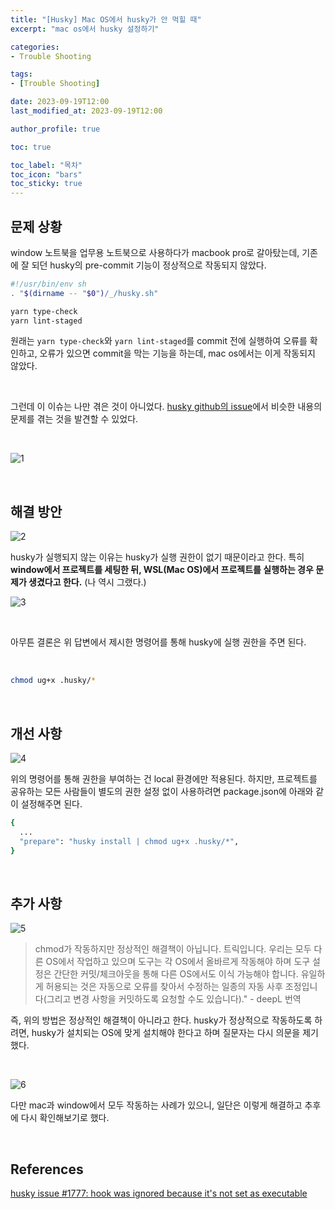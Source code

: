 ```yaml
---
title: "[Husky] Mac OS에서 husky가 안 먹힐 때"
excerpt: "mac os에서 husky 설정하기"

categories:
- Trouble Shooting

tags:
- [Trouble Shooting]

date: 2023-09-19T12:00
last_modified_at: 2023-09-19T12:00

author_profile: true

toc: true

toc_label: "목차"
toc_icon: "bars"
toc_sticky: true
---
```


## 문제 상황

window 노트북을 업무용 노트북으로 사용하다가 macbook pro로 갈아탔는데, 기존에 잘 되던 husky의 pre-commit 기능이 정상적으로 작동되지 않았다.

```bash
#!/usr/bin/env sh
. "$(dirname -- "$0")/_/husky.sh"

yarn type-check
yarn lint-staged
```

원래는 `yarn type-check`와 `yarn lint-staged`를 commit 전에 실행하여 오류를 확인하고, 오류가 있으면 commit을 막는 기능을 하는데, mac os에서는 이게 작동되지 않았다.

<br />

그런데 이 이슈는 나만 겪은 것이 아니었다. [husky github의 issue](https://github.com/typicode/husky/issues/1177)에서 비슷한 내용의 문제를 겪는 것을 발견할 수 있었다.

<br />


![1](https://github.com/Orchemi/FE_Study_ssafy7th_deajeon2/assets/86189596/9f9ff807-a095-4105-b1a8-9ef929cdb59c)

<br />

## 해결 방안

![2](https://github.com/Orchemi/FE_Study_ssafy7th_deajeon2/assets/86189596/eea55901-5da6-491f-b33e-3ee8bd5014bf)

husky가 실행되지 않는 이유는 husky가 실행 권한이 없기 때문이라고 한다. 특히 **window에서 프로젝트를 세팅한 뒤, WSL(Mac OS)에서 프로젝트를 실행하는 경우 문제가 생겼다고 한다.** (나 역시 그랬다.)

![3](https://github.com/Orchemi/FE_Study_ssafy7th_deajeon2/assets/86189596/61f9609c-1a57-40e6-932e-2ac915fca403)

<br />

아무튼 결론은 위 답변에서 제시한 명령어를 통해 husky에 실행 권한을 주면 된다.

<br />

```bash
chmod ug+x .husky/*
```

<br />

## 개선 사항

![4](https://github.com/Orchemi/FE_Study_ssafy7th_deajeon2/assets/86189596/a6f33f54-b0bf-49a5-9126-5c4fa0d81451)

위의 명령어를 통해 권한을 부여하는 건 local 환경에만 적용된다. 하지만, 프로젝트를 공유하는 모든 사람들이 별도의 권한 설정 없이 사용하려면 package.json에 아래와 같이 설정해주면 된다.

```bash
{
  ...
  "prepare": "husky install | chmod ug+x .husky/*",
}
```

<br />

## 추가 사항

![5](https://github.com/Orchemi/FE_Study_ssafy7th_deajeon2/assets/86189596/625aca5d-8c9d-4fb5-b762-9a58246ddbb0)

> chmod가 작동하지만 정상적인 해결책이 아닙니다. 트릭입니다.
우리는 모두 다른 OS에서 작업하고 있으며 도구는 각 OS에서 올바르게 작동해야 하며 도구 설정은 간단한 커밋/체크아웃을 통해 다른 OS에서도 이식 가능해야 합니다. 유일하게 허용되는 것은 자동으로 오류를 찾아서 수정하는 일종의 자동 사후 조정입니다(그리고 변경 사항을 커밋하도록 요청할 수도 있습니다)." - deepL 번역

즉, 위의 방법은 정상적인 해결책이 아니라고 한다. husky가 정상적으로 작동하도록 하려면, husky가 설치되는 OS에 맞게 설치해야 한다고 하며 질문자는 다시 의문을 제기했다.

<br />

![6](https://github.com/Orchemi/FE_Study_ssafy7th_deajeon2/assets/86189596/b0f413bd-0d49-4550-a0d6-c60e03db6eca)

다만 mac과 window에서 모두 작동하는 사례가 있으니, 일단은 이렇게 해결하고 추후에 다시 확인해보기로 했다.

<br />

## References

[husky issue #1777: hook was ignored because it's not set as executable](https://github.com/typicode/husky/issues/1177)